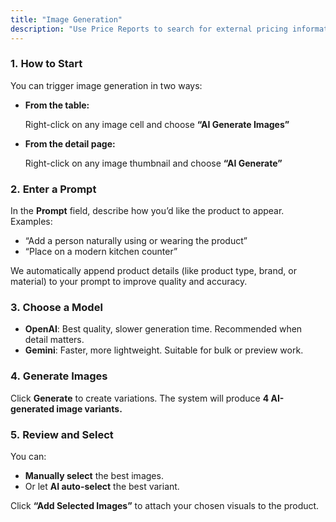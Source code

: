 ```yaml
---
title: "Image Generation"
description: "Use Price Reports to search for external pricing information for your products. "
---
```


### **1. How to Start**

You can trigger image generation in two ways:

- **From the table:**

  Right-click on any image cell and choose **“AI Generate Images”**
- **From the detail page:**

  Right-click on any image thumbnail and choose **“AI Generate”**

### **2. Enter a Prompt**

In the **Prompt** field, describe how you’d like the product to appear. Examples:

- “Add a person naturally using or wearing the product”
- “Place on a modern kitchen counter”

<Tip>
  We automatically append product details (like product type, brand, or material) to your prompt to improve quality and accuracy.
</Tip>

### **3. Choose a Model**

- **OpenAI**: Best quality, slower generation time. Recommended when detail matters.
- **Gemini**: Faster, more lightweight. Suitable for bulk or preview work.

### **4. Generate Images**

Click **Generate** to create variations. The system will produce **4 AI-generated image variants.**

### **5. Review and Select**

You can:

- **Manually select** the best images.
- Or let **AI auto-select** the best variant.

Click **“Add Selected Images”** to attach your chosen visuals to the product.